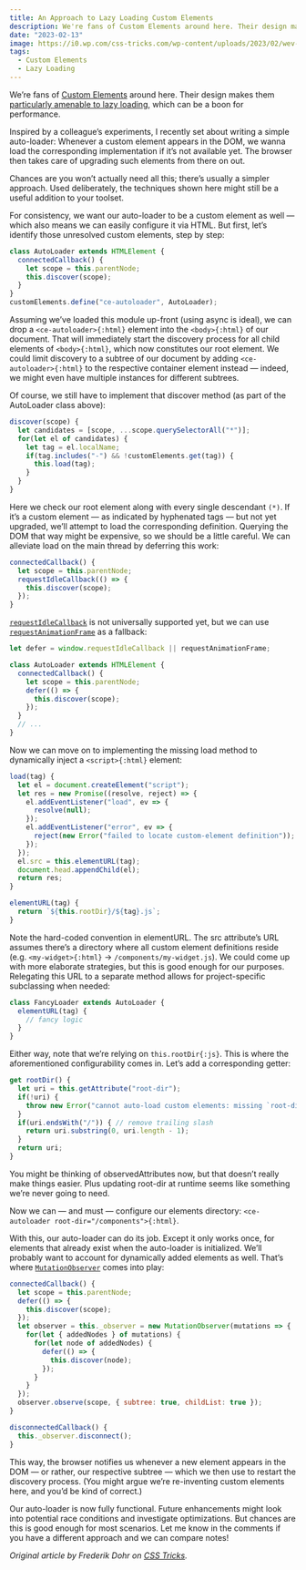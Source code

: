 ```yaml
---
title: An Approach to Lazy Loading Custom Elements
description: We're fans of Custom Elements around here. Their design makes them particularly amenable to lazy loading, which can be a boon for performance.
date: "2023-02-13"
image: https://i0.wp.com/css-tricks.com/wp-content/uploads/2023/02/wev-components-lazy.png
tags:
  - Custom Elements
  - Lazy Loading
---
```


We’re fans of [Custom Elements](https://developer.mozilla.org/en-US/docs/Web/Web_Components/Using_custom_elements) around here. Their design makes them [particularly amenable to lazy loading](https://web.dev/custom-elements-v1/#progressively-enhanced-html), which can be a boon for performance.

Inspired by a colleague’s experiments, I recently set about writing a simple auto-loader: Whenever a custom element appears in the DOM, we wanna load the corresponding implementation if it’s not available yet. The browser then takes care of upgrading such elements from there on out.

<Callout>
  Chances are you won’t actually need all this; there’s usually a simpler
  approach. Used deliberately, the techniques shown here might still be a useful
  addition to your toolset.
</Callout>

For consistency, we want our auto-loader to be a custom element as well — which also means we can easily configure it via HTML. But first, let’s identify those unresolved custom elements, step by step:

```js
class AutoLoader extends HTMLElement {
  connectedCallback() {
    let scope = this.parentNode;
    this.discover(scope);
  }
}
customElements.define("ce-autoloader", AutoLoader);
```

Assuming we’ve loaded this module up-front (using async is ideal), we can drop a `<ce-autoloader>{:html}` element into the `<body>{:html}` of our document. That will immediately start the discovery process for all child elements of `<body>{:html}`, which now constitutes our root element. We could limit discovery to a subtree of our document by adding `<ce-autoloader>{:html}` to the respective container element instead — indeed, we might even have multiple instances for different subtrees.

Of course, we still have to implement that discover method (as part of the AutoLoader class above):

```js
discover(scope) {
  let candidates = [scope, ...scope.querySelectorAll("*")];
  for(let el of candidates) {
    let tag = el.localName;
    if(tag.includes("-") && !customElements.get(tag)) {
      this.load(tag);
    }
  }
}
```

Here we check our root element along with every single descendant `(*)`. If it’s a custom element — as indicated by hyphenated tags — but not yet upgraded, we’ll attempt to load the corresponding definition. Querying the DOM that way might be expensive, so we should be a little careful. We can alleviate load on the main thread by deferring this work:

```js
connectedCallback() {
  let scope = this.parentNode;
  requestIdleCallback(() => {
    this.discover(scope);
  });
}
```

[`requestIdleCallback`](https://developer.mozilla.org/en-US/docs/Web/API/window/requestIdleCallback) is not universally supported yet, but we can use [`requestAnimationFrame`](https://developer.mozilla.org/en-US/docs/Web/API/window/requestAnimationFrame) as a fallback:

```js
let defer = window.requestIdleCallback || requestAnimationFrame;

class AutoLoader extends HTMLElement {
  connectedCallback() {
    let scope = this.parentNode;
    defer(() => {
      this.discover(scope);
    });
  }
  // ...
}
```

Now we can move on to implementing the missing load method to dynamically inject a `<script>{:html}` element:

```js
load(tag) {
  let el = document.createElement("script");
  let res = new Promise((resolve, reject) => {
    el.addEventListener("load", ev => {
      resolve(null);
    });
    el.addEventListener("error", ev => {
      reject(new Error("failed to locate custom-element definition"));
    });
  });
  el.src = this.elementURL(tag);
  document.head.appendChild(el);
  return res;
}

elementURL(tag) {
  return `${this.rootDir}/${tag}.js`;
}
```

Note the hard-coded convention in elementURL. The src attribute’s URL assumes there’s a directory where all custom element definitions reside (e.g. `<my-widget>{:html}` -> `/components/my-widget.js`). We could come up with more elaborate strategies, but this is good enough for our purposes. Relegating this URL to a separate method allows for project-specific subclassing when needed:

```js
class FancyLoader extends AutoLoader {
  elementURL(tag) {
    // fancy logic
  }
}
```

Either way, note that we’re relying on `this.rootDir{:js}`. This is where the aforementioned configurability comes in. Let’s add a corresponding getter:

```js
get rootDir() {
  let uri = this.getAttribute("root-dir");
  if(!uri) {
    throw new Error("cannot auto-load custom elements: missing `root-dir`");
  }
  if(uri.endsWith("/")) { // remove trailing slash
    return uri.substring(0, uri.length - 1);
  }
  return uri;
}
```

<Callout>
  You might be thinking of observedAttributes now, but that doesn’t really make
  things easier. Plus updating root-dir at runtime seems like something we’re
  never going to need.
</Callout>

Now we can — and must — configure our elements directory: `<ce-autoloader root-dir="/components">{:html}`.

With this, our auto-loader can do its job. Except it only works once, for elements that already exist when the auto-loader is initialized. We’ll probably want to account for dynamically added elements as well. That’s where [`MutationObserver`](https://developer.mozilla.org/en-US/docs/Web/API/MutationObserver) comes into play:

```js
connectedCallback() {
  let scope = this.parentNode;
  defer(() => {
    this.discover(scope);
  });
  let observer = this._observer = new MutationObserver(mutations => {
    for(let { addedNodes } of mutations) {
      for(let node of addedNodes) {
        defer(() => {
          this.discover(node);
        });
      }
    }
  });
  observer.observe(scope, { subtree: true, childList: true });
}

disconnectedCallback() {
  this._observer.disconnect();
}
```

This way, the browser notifies us whenever a new element appears in the DOM — or rather, our respective subtree — which we then use to restart the discovery process. (You might argue we’re re-inventing custom elements here, and you’d be kind of correct.)

Our auto-loader is now fully functional. Future enhancements might look into potential race conditions and investigate optimizations. But chances are this is good enough for most scenarios. Let me know in the comments if you have a different approach and we can compare notes!

_Original article by Frederik Dohr on [CSS Tricks](https://css-tricks.com/an-approach-to-lazy-loading-custom-elements/)._
